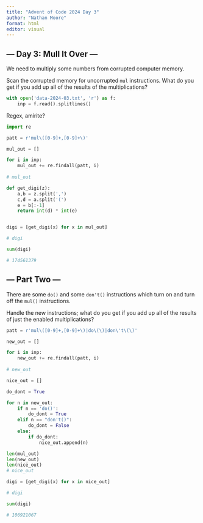 ```yaml
---
title: "Advent of Code 2024 Day 3"
author: "Nathan Moore"
format: html
editor: visual
---
```


## --- Day 3: Mull It Over ---

We need to multiply some numbers from corrupted computer memory.

Scan the corrupted memory for uncorrupted `mul` instructions. What do you get if you add up all of the results of the multiplications?

```python

with open('data-2024-03.txt', 'r') as f:
    inp = f.read().splitlines()

```

Regex, amirite?

```python

import re

patt = r'mul\([0-9]+,[0-9]+\)'

mul_out = []

for i in inp: 
    mul_out += re.findall(patt, i)
    
# mul_out

def get_digi(z): 
    a,b = z.split(',')
    c,d = a.split('(')
    e = b[:-1]
    return int(d) * int(e)


digi = [get_digi(x) for x in mul_out]

# digi

sum(digi)

# 174561379

```

## --- Part Two ---

There are some `do()` and some `don't()` instructions which turn on and turn off the `mul()` instructions.

Handle the new instructions; what do you get if you add up all of the results of just the enabled multiplications?

```python

patt = r'mul\([0-9]+,[0-9]+\)|do\(\)|don\'t\(\)'

new_out = []

for i in inp: 
    new_out += re.findall(patt, i)
    
# new_out

nice_out = []

do_dont = True

for n in new_out:
    if n == 'do()': 
        do_dont = True
    elif n == "don't()": 
        do_dont = False
    else: 
        if do_dont: 
            nice_out.append(n)

len(mul_out)
len(new_out)
len(nice_out)
# nice_out

digi = [get_digi(x) for x in nice_out]

# digi

sum(digi)

# 106921067
```
